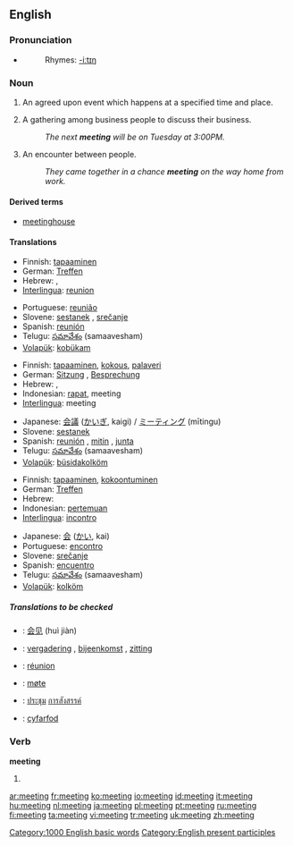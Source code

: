 ==English==

{{rank|physical|spring|troops|897|meeting|corner|spite|built}}

===Pronunciation===
*{{audio|en-us-meeting.ogg|Audio (US)}}
*:Rhymes: [[Rhymes:English:-iːtɪŋ|-iːtɪŋ]]

===Noun===
{{en-noun}}

# {{rfex}} An agreed upon event which happens at a specified time and place.
# A gathering among business people to discuss their business.
#:''The next '''meeting''' will be on Tuesday at 3:00PM.''
# An encounter between people.
#:''They came together in a chance '''meeting''' on the way home from work.''

====Derived terms====
*[[meetinghouse]]

====Translations====
{{trans-top|An agreed upon event which happens at a specified time and place}}
*Finnish: [[tapaaminen]]
*German: [[Treffen]] {{n}}
*Hebrew: {{he-translation|פגישה|pgishá}} {{f}}, {{he-translation|ישיבה|yeshivá}} {{f}}
*[[Interlingua]]: [[reunion]]
{{trans-mid}}
*Portuguese: [[reunião]] {{f}}
*Slovene: [[sestanek]] {{m}}, [[srečanje]] {{n}}
*Spanish: [[reunión]] {{f}}
*Telugu: [[సమావేశం]] (samaavesham)
*[[Volapük]]: [[kobükam]]
{{trans-bottom}}

{{trans-top|A gathering among business people to discuss their business}}
*Finnish: [[tapaaminen]], [[kokous]], [[palaveri]]
*German: [[Sitzung]] {{f}}, [[Besprechung]] {{f}}
*Hebrew: {{he-translation|פגישה|pgishá}} {{f}}, {{he-translation|ישיבה|yeshivá}} {{f}}
*Indonesian: [[rapat]], meeting
*[[Interlingua]]: meeting
{{trans-mid}}
*Japanese: [[会議]] ([[かいぎ]], kaigi) / [[ミーティング]] (mītingu)
*Slovene: [[sestanek]] {{m}}
*Spanish: [[reunión]] {{f}}, [[mitin]] {{m}}, [[junta]] {{f}}
*Telugu: [[సమావేశం]] (samaavesham)
*[[Volapük]]: [[büsidakolköm]]
{{trans-bottom}}

{{trans-top|An encounter between people}}
*Finnish: [[tapaaminen]], [[kokoontuminen]]
*German: [[Treffen]] {{n}}
*Hebrew: {{he-translation|פגישה|pgishá}} {{f}}
*Indonesian: [[temu|pertemuan]]
*[[Interlingua]]: [[incontro]]
{{trans-mid}}
*Japanese: [[会]] ([[かい]], kai)
*Portuguese: [[encontro]]
*Slovene: [[srečanje]] {{n}}
*Spanish: [[encuentro]]
*Telugu: [[సమావేశం]] (samaavesham)
*[[Volapük]]: [[kolköm]]
{{trans-bottom}}

=====Translations to be checked=====
{{checktrans}}
{{top}}
*{{ttbc|Chinese}}: [[会见]] (huì jiàn)
*{{ttbc|Dutch}}: [[vergadering]] {{f}}, [[bijeenkomst]] {{f}}, [[zitting]] {{f}}
*{{ttbc|French}}: [[réunion]] {{f}}
{{mid}}
*{{ttbc|Norwegian}}: [[møte]]
*{{ttbc|Thai}}: [[ประชุม]] [[การสังสรรค์]]
*{{ttbc|Welsh}}: [[cyfarfod]]
{{bottom}}

===Verb===
'''meeting'''

# {{present participle of|meet}}

[[Category:1000 English basic words]]
[[Category:English present participles]]

[[ar:meeting]]
[[fr:meeting]]
[[ko:meeting]]
[[io:meeting]]
[[id:meeting]]
[[it:meeting]]
[[hu:meeting]]
[[nl:meeting]]
[[ja:meeting]]
[[pl:meeting]]
[[pt:meeting]]
[[ru:meeting]]
[[fi:meeting]]
[[ta:meeting]]
[[vi:meeting]]
[[tr:meeting]]
[[uk:meeting]]
[[zh:meeting]]